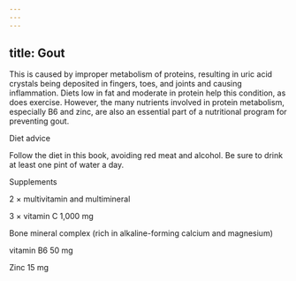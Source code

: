 ```yaml
---
---
---
```

title: Gout
---




This is caused by improper metabolism of proteins, resulting in uric acid crystals being deposited in fingers, toes, and joints and causing inflammation. Diets low in fat and moderate in protein help this condition, as does exercise. However, the many nutrients involved in protein metabolism, especially B6 and zinc, are also an essential part of a nutritional program for preventing gout.





Diet advice


Follow the diet in this book, avoiding red meat and alcohol. Be sure to drink at least one pint of water a day.





Supplements


2 × multivitamin and multimineral

3 × vitamin C 1,000 mg

Bone mineral complex (rich in alkaline-forming calcium and magnesium)

vitamin B6 50 mg

Zinc 15 mg